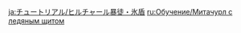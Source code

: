 {{Tutorial
|title    = Ice Shieldwall Mitachurl
|subtitle = New Entry
|type     = Enemies
|icon     = Icon Tutorial Monster.png
|about    = Ice Shieldwall Mitachurl
|image1   = Tutorial Enemies Ice Shieldwall Mitachurl.png
|text1    = A mitachurl that uses a Cryo shield to protect itself. {{Color|help|Its shield will regenerate in Subzero Climate}}. Attack with Pyro or other {{Color|help|elements that can react with Cryo}} to crush its defenses.
|sort     = 2105
}}
<noinclude>
<!-- interwikis -->
[[ja:チュートリアル/ヒルチャール暴徒・氷盾]]
[[ru:Обучение/Митачурл с ледяным щитом]]
</noinclude>
